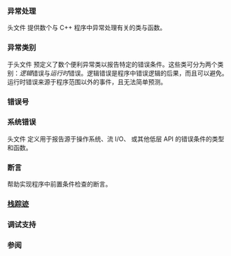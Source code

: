 {{title|诊断库}}
{{cpp/error/navbar}}

===异常处理===
头文件 {{header|exception}} 提供数个与 C++ 程序中异常处理有关的类与函数。

{{dsc begin}}
{{dsc header|exception}}
{{dsc inc|cpp/error/dsc exception}}
{{dsc h2|异常对象的捕获与存储}}
{{dsc inc|cpp/error/dsc uncaught_exception}}
{{dsc inc|cpp/error/dsc exception_ptr}}
{{dsc inc|cpp/error/dsc make_exception_ptr}}
{{dsc inc|cpp/error/dsc current_exception}}
{{dsc inc|cpp/error/dsc rethrow_exception}}
{{dsc inc|cpp/error/dsc nested_exception}}
{{dsc inc|cpp/error/dsc throw_with_nested}}
{{dsc inc|cpp/error/dsc rethrow_if_nested}}
{{dsc h2|异常处理中的失败处理}}
{{dsc header|exception}}
{{dsc inc|cpp/error/dsc terminate}}
{{dsc inc|cpp/error/dsc terminate_handler}}
{{dsc inc|cpp/error/dsc get_terminate}}
{{dsc inc|cpp/error/dsc set_terminate}}
{{dsc inc|cpp/error/dsc bad_exception}}
{{anchor|异常规定违规处理}}
{{dsc h2|异常规定违规处理 {{mark until c++17}}}}
{{dsc inc|cpp/error/dsc unexpected}}
{{dsc inc|cpp/error/dsc unexpected_handler}}
{{dsc inc|cpp/error/dsc get_unexpected}}
{{dsc inc|cpp/error/dsc set_unexpected}}
{{dsc end}}

===异常类别===
于头文件 {{tt|&lt;stdexcept&gt;}} 预定义了数个便利异常类以报告特定的错误条件。这些类可分为两个类别：''逻辑''错误与''运行时''错误。逻辑错误是程序中错误逻辑的后果，而且可以避免。运行时错误来源于程序范围以外的事件，且无法简单预测。

{{dsc begin}}
{{dsc header|stdexcept}}
{{dsc inc|cpp/error/inc logic_error}}
{{dsc inc|cpp/error/inc invalid_argument}}
{{dsc inc|cpp/error/inc domain_error}}
{{dsc inc|cpp/error/inc length_error}}
{{dsc inc|cpp/error/inc out_of_range}}
{{dsc inc|cpp/error/inc runtime_error}}
{{dsc inc|cpp/error/inc range_error}}
{{dsc inc|cpp/error/inc overflow_error}}
{{dsc inc|cpp/error/inc underflow_error}}
{{dsc tclass|cpp/error/tx_exception |取消原子事务的异常类|notes={{mark since tm ts}}}}
{{dsc end}}

===错误号===
{{dsc begin}}
{{dsc header|cerrno}}
{{dsc inc|cpp/error/dsc errno}}
{{dsc inc|cpp/error/dsc errno_macros}}
{{dsc end}}

{{anchor|系统错误}}
===系统错误 {{mark since c++11}}===
头文件 {{tt|&lt;system_error&gt;}} 定义用于报告源于操作系统、流 I/O、{{lc|std::future}} 或其他低层 API 的错误条件的类型和函数。

{{dsc begin}}
{{dsc header|system_error}}
{{dsc inc|cpp/error/dsc error_category}}
{{dsc inc|cpp/error/dsc generic_category}}
{{dsc inc|cpp/error/dsc system_category}}
{{dsc inc|cpp/error/dsc error_condition}}
{{dsc inc|cpp/error/dsc errc}}
{{dsc inc|cpp/error/dsc error_code}}
{{dsc inc|cpp/error/dsc system_error}}
{{dsc end}}

===断言===
帮助实现程序中前置条件检查的断言。

{{dsc begin}}
{{dsc header|cassert}}
{{dsc inc|cpp/error/dsc assert}}
{{dsc end}}

{{anchor|栈踪迹}}
===[[cpp/utility/basic_stacktrace|栈踪迹]] {{mark since c++23}}===
{{dsc begin}}
{{dsc header|stacktrace}}
{{dsc inc|cpp/utility/dsc stacktrace_entry}}
{{dsc inc|cpp/utility/dsc basic_stacktrace}}
{{dsc end}}

{{anchor|调试支持}}
===调试支持 {{mark since c++26}}===
{{dsc begin}}
{{dsc header|debugging}}
{{dsc inc|cpp/utility/dsc breakpoint}}
{{dsc inc|cpp/utility/dsc breakpoint_if_debugging}}
{{dsc inc|cpp/utility/dsc is_debugger_present}}
{{dsc end}}

===参阅===
{{dsc begin}}
{{dsc inc | cpp/language/dsc static_assert}}
{{dsc see c | c/error |错误处理|nomono=true}}
{{dsc end}}

{{langlinks|de|en|es|fr|it|ja|pt|ru}}